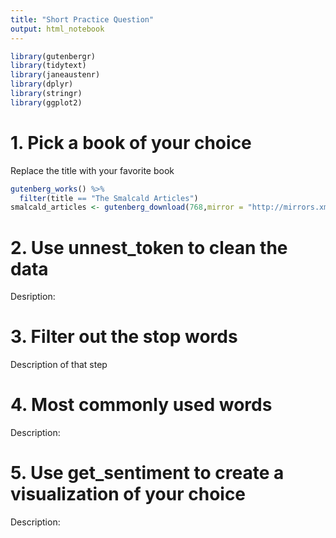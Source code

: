 ```yaml
---
title: "Short Practice Question"
output: html_notebook
---
```



```r
library(gutenbergr)
library(tidytext)
library(janeaustenr)
library(dplyr)
library(stringr)
library(ggplot2)
```

# 1. Pick a book of your choice 
Replace the title with your favorite book
```r
gutenberg_works() %>%
  filter(title == "The Smalcald Articles")
smalcald_articles <- gutenberg_download(768,mirror = "http://mirrors.xmission.com/gutenberg/")
```


# 2. Use unnest_token to clean the data 
Desription: 

# 3. Filter out the stop words
Description of that step 

# 4. Most commonly used words
Description: 

# 5. Use get_sentiment to create a visualization of your choice
Description: 


